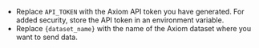 - Replace `API_TOKEN` with the Axiom API token you have generated. For added security, store the API token in an environment variable.
- Replace `{dataset_name}` with the name of the Axiom dataset where you want to send data.